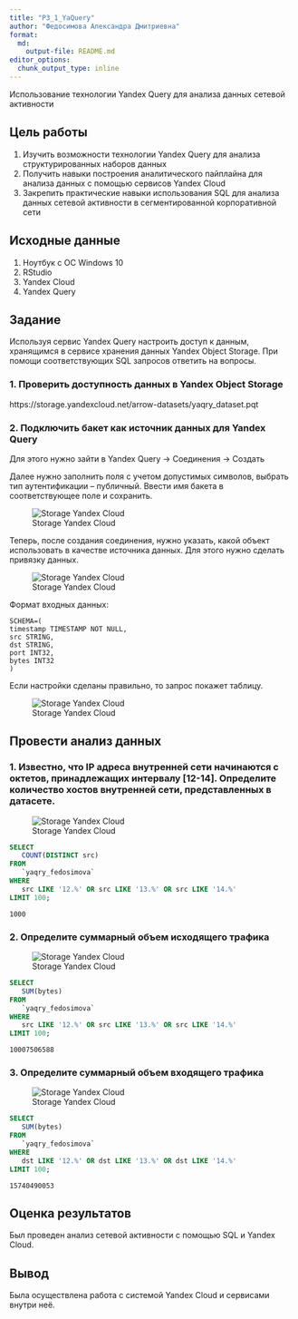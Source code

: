 ---
title: "P3_1_YaQuery"
author: "Федосимова Александра Дмитриевна"
format:   
  md:
    output-file: README.md
editor_options: 
  chunk_output_type: inline
---

Использование технологии Yandex Query для анализа данных сетевой активности

## Цель работы

1.  Изучить возможности технологии Yandex Query для анализа структурированных наборов данных
2.  Получить навыки построения аналитического пайплайна для анализа данных с помощью сервисов Yandex Cloud
3.  Закрепить практические навыки использования SQL для анализа данных сетевой активности в сегментированной корпоративной сети

## Исходные данные

1.  Ноутбук с ОС Windows 10
2.  RStudio
3.  Yandex Cloud
4.  Yandex Query

## Задание

Используя сервис Yandex Query настроить доступ к данным, хранящимся в сервисе хранения данных Yandex Object Storage. При помощи соответствующих SQL запросов ответить на вопросы.

### 1. Проверить доступность данных в Yandex Object Storage

https://storage.yandexcloud.net/arrow-datasets/yaqry_dataset.pqt

### 2. Подключить бакет как источник данных для Yandex Query

Для этого нужно зайти в Yandex Query -\> Соединения -\> Создать

Далее нужно заполнить поля с учетом допустимых символов, выбрать тип аутентификации – публичный. Ввести имя бакета в соответствующее поле и сохранить.

![Storage Yandex Cloud](img/1.jpg)

Теперь, после создания соединения, нужно указать, какой объект использовать в качестве источника данных. Для этого нужно сделать привязку данных.

![Storage Yandex Cloud](img/2.jpg)

Формат входных данных:

```         
SCHEMA=(
timestamp TIMESTAMP NOT NULL,
src STRING,
dst STRING,
port INT32,
bytes INT32
)
```

Если настройки сделаны правильно, то запрос покажет таблицу.

![Storage Yandex Cloud](img/3.jpg)

## Провести анализ данных

### 1. Известно, что IP адреса внутренней сети начинаются с октетов, принадлежащих интервалу \[12-14\]. Определите количество хостов внутренней сети, представленных в датасете.

![Storage Yandex Cloud](img/4.jpg)

``` sql
SELECT
   COUNT(DISTINCT src)
FROM
   `yaqry_fedosimova`
WHERE
   src LIKE '12.%' OR src LIKE '13.%' OR src LIKE '14.%' 
LIMIT 100;
```

`1000`

### 2. Определите суммарный объем исходящего трафика

![Storage Yandex Cloud](img/5.jpg)

``` sql
SELECT
   SUM(bytes)
FROM
   `yaqry_fedosimova`
WHERE
   src LIKE '12.%' OR src LIKE '13.%' OR src LIKE '14.%' 
LIMIT 100;
```

`10007506588`

### 3. Определите суммарный объем входящего трафика

![Storage Yandex Cloud](img/6.jpg)

``` sql
SELECT
   SUM(bytes)
FROM
   `yaqry_fedosimova`
WHERE
   dst LIKE '12.%' OR dst LIKE '13.%' OR dst LIKE '14.%' 
LIMIT 100;
```

`15740490053`

## Оценка результатов

Был проведен анализ сетевой активности с помощью SQL и Yandex Cloud.

## Вывод

Была осуществлена работа с системой Yandex Cloud и сервисами внутри неё.
